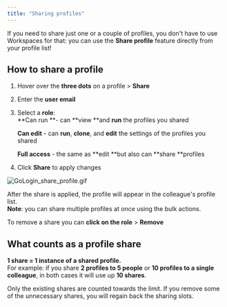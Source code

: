 ```yaml
---
title: "Sharing profiles"
---
```


If you need to share just one or a couple of profiles, you don't have to use Workspaces for that: you can use the **Share profile** feature directly from your profile list\!

## How to share a profile

1. Hover over the **three dots** on a profile \> **Share**
2. Enter the **user email**
3. Select a **role**:\
   **Can run **- can **view **and **run** the profiles you shared

   **Can edit** - can **run**, **clone**, and **edit** the settings of the profiles you shared

   **Full access** - the same as **edit **but also can **share **profiles
4. Click **Share** to apply changes

![GoLogin_share_profile.gif](/images/GoLogin_share_profile.gif)

After the share is applied, the profile will appear in the colleague's profile list.\
**Note**: you can share multiple profiles at once using the bulk actions.

To remove a share you can **click on the role** \> **Remove**

## What counts as a profile share

**1 share = 1 instance of a shared profile.**\
For example: if you share **2 profiles to 5 people** or **10 profiles to a single colleague**, in both cases it will use up **10 shares**.

Only the existing shares are counted towards the limit. If you remove some of the unnecessary shares, you will regain back the sharing slots.